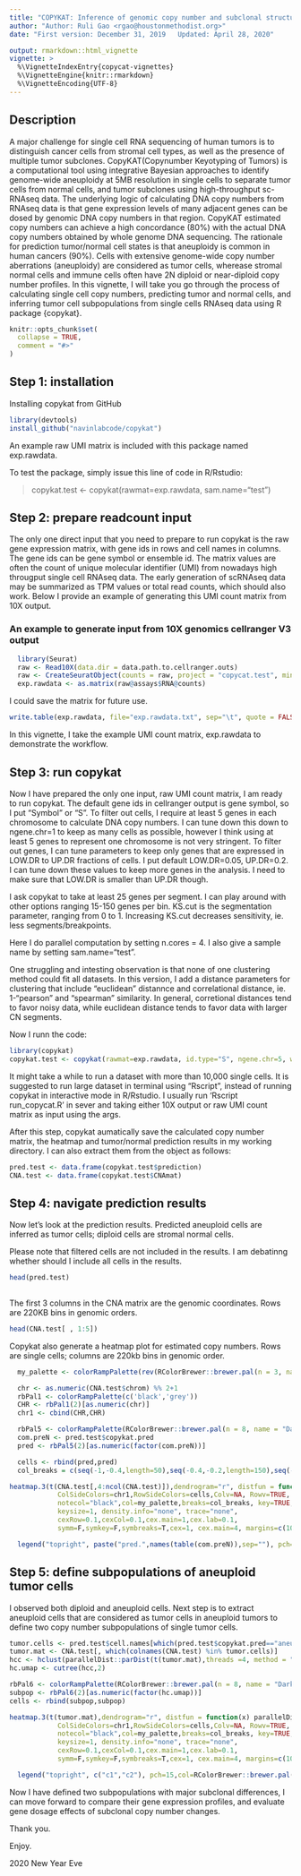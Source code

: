 ```yaml
---
title: "COPYKAT: Inference of genomic copy number and subclonal structure of human tumors from high-throughput single cell RNAseq data"
author: "Author: Ruli Gao <rgao@houstonmethodist.org>"
date: "First version: December 31, 2019   Updated: April 28, 2020"

output: rmarkdown::html_vignette
vignette: >
  %\VignetteIndexEntry{copycat-vignettes}
  %\VignetteEngine{knitr::rmarkdown}
  %\VignetteEncoding{UTF-8}
---
```

## Description
A major challenge for single cell RNA sequencing of human tumors is to distinguish cancer cells from stromal cell types, as well as the presence of multiple tumor subclones. CopyKAT(Copynumber Keyotyping of Tumors) is a computational tool using integrative Bayesian approaches to identify genome-wide aneuploidy at 5MB resolution in single cells to separate tumor cells from normal cells, and tumor subclones using high-throughput sc-RNAseq data. The underlying logic of calculating DNA copy numbers from RNAseq data is that gene expression levels of many adjacent genes can be dosed by genomic DNA copy numbers in that region. CopyKAT estimated copy numbers can achieve a high concordance (80%) with the actual DNA copy numbers obtained by whole genome DNA sequencing. The rationale for prediction tumor/normal cell states is that aneuploidy is common in human cancers (90%). Cells with extensive genome-wide copy number aberrations (aneuploidy) are considered as tumor cells, wherease stromal normal cells and immune cells often have 2N diploid or near-diploid copy number profiles.  In this vignette, I will take you go through the process of calculating single cell copy numbers, predicting tumor and normal cells, and inferring tumor cell subpopulations from single cells RNAseq data using R package {copykat}. 

```r
knitr::opts_chunk$set(
  collapse = TRUE,
  comment = "#>"
)
```

## Step 1: installation
Installing copykat from GitHub
```r
library(devtools)
install_github("navinlabcode/copykat")
```
An example raw UMI matrix is included with this package named exp.rawdata.

To test the package, simply issue this line of code in R/Rstudio:

> copykat.test <- copykat(rawmat=exp.rawdata, sam.name="test")


## Step 2: prepare readcount input
The only one direct input that you need to prepare to run copykat is the raw gene expression matrix, with gene ids in rows and cell names in columns. The gene ids can be gene symbol or ensemble id.  The matrix values are often the count of unique molecular identifier (UMI) from nowadays high througput single cell RNAseq data. The early generation of scRNAseq data may be summarized as TPM values or total read counts, which should also work. Below I provide an example of generating this UMI count matrix from 10X output.

### An example to generate input from 10X genomics cellranger V3 output
```r
  library(Seurat)
  raw <- Read10X(data.dir = data.path.to.cellranger.outs)
  raw <- CreateSeuratObject(counts = raw, project = "copycat.test", min.cells = 0, min.features = 0)
  exp.rawdata <- as.matrix(raw@assays$RNA@counts)
```

I could save the matrix for future use.
```r
write.table(exp.rawdata, file="exp.rawdata.txt", sep="\t", quote = FALSE, row.names = TRUE)
```


In this vignette, I take the example UMI count matrix, exp.rawdata to demonstrate the workflow.

## Step 3: run copykat
Now I have prepared the only one input, raw UMI count matrix, I am ready to run copykat. The default gene ids in cellranger output is gene symbol, so I put "Symbol" or "S". To filter out cells, I require at least 5 genes in each chromosome to calculate DNA copy numbers. I can tune down this down to ngene.chr=1 to keep as many cells as possible, however I think using at least 5 genes to represent one chromosome is not very stringent. To filter out genes, I can tune parameters to keep only genes that are expressed in LOW.DR to UP.DR fractions of cells. I put default LOW.DR=0.05, UP.DR=0.2. I can tune down these values to keep more genes in the analysis. I need to make sure that LOW.DR is smaller than UP.DR though.  

I ask copykat to take at least 25 genes per segment. I can play around with other options ranging 15-150 genes per bin. KS.cut is the segmentation parameter, ranging from 0 to 1. Increasing KS.cut decreases sensitivity, ie. less segments/breakpoints. 

Here I do parallel computation by setting n.cores = 4. I also give a sample name by setting sam.name="test". 

One struggling and intesting observation is that none of one clustering method could fit all datasets. In this version, I add a distance parameters for clustering that include "euclidean" distannce and correlational distance, ie. 1-"pearson" and "spearman" similarity.  In general, corretional distances tend to favor noisy data, while euclidean distance tends to favor data with larger CN segments. 

Now I runn the code:

```r
library(copykat)
copykat.test <- copykat(rawmat=exp.rawdata, id.type="S", ngene.chr=5, win.size=25, KS.cut=0.2, sam.name="test", distance="euclidean", n.cores=4)
```

It might take a while to run a dataset with more than 10,000 single cells. It is suggested to run large dataset in terminal using "Rscript", instead of running copykat in interactive mode in R/Rstudio. I usually run 'Rscript run_copycat.R' in sever and taking either 10X output or raw UMI count matrix as input using the args.

After this step, copykat aumatically save the calculated copy number matrix, the heatmap and tumor/normal prediction results in my working directory.  I can also extract them from the object as follows:

```r
pred.test <- data.frame(copykat.test$prediction)
CNA.test <- data.frame(copykat.test$CNAmat)
```

## Step 4: navigate prediction results
Now let's look at the prediction results. Predicted aneuploid cells are inferred as tumor cells; diploid cells are stromal normal cells.

Please note that filtered cells are not included in the results. I am debatinng whether should I include all cells in the results.

```r
head(pred.test)
     
```
The first 3 columns in the CNA matrix are the genomic coordinates. Rows are 220KB bins in genomic orders.

```r
head(CNA.test[ , 1:5])
```
Copykat also generate a heatmap plot for estimated copy numbers. Rows are single cells; columns are 220kb bins in genomic order.

```r
  my_palette <- colorRampPalette(rev(RColorBrewer::brewer.pal(n = 3, name = "RdBu")))(n = 999)

  chr <- as.numeric(CNA.test$chrom) %% 2+1
  rbPal1 <- colorRampPalette(c('black','grey'))
  CHR <- rbPal1(2)[as.numeric(chr)]
  chr1 <- cbind(CHR,CHR)

  rbPal5 <- colorRampPalette(RColorBrewer::brewer.pal(n = 8, name = "Dark2")[2:1])
  com.preN <- pred.test$copykat.pred
  pred <- rbPal5(2)[as.numeric(factor(com.preN))]

  cells <- rbind(pred,pred)
  col_breaks = c(seq(-1,-0.4,length=50),seq(-0.4,-0.2,length=150),seq(-0.2,0.2,length=600),seq(0.2,0.4,length=150),seq(0.4, 1,length=50))

heatmap.3(t(CNA.test[,4:ncol(CNA.test)]),dendrogram="r", distfun = function(x) parallelDist::parDist(x,threads =4, method = "euclidean"), hclustfun = function(x) hclust(x, method="ward.D2"),
            ColSideColors=chr1,RowSideColors=cells,Colv=NA, Rowv=TRUE,
            notecol="black",col=my_palette,breaks=col_breaks, key=TRUE,
            keysize=1, density.info="none", trace="none",
            cexRow=0.1,cexCol=0.1,cex.main=1,cex.lab=0.1,
            symm=F,symkey=F,symbreaks=T,cex=1, cex.main=4, margins=c(10,10))

  legend("topright", paste("pred.",names(table(com.preN)),sep=""), pch=15,col=RColorBrewer::brewer.pal(n = 8, name = "Dark2")[2:1], cex=0.6, bty="n")

```

## Step 5: define subpopulations of aneuploid tumor cells
I observed both diploid and aneuploid cells. Next step is to extract aneuploid cells that are considered as tumor cells in aneuploid tumors to define two copy number subpopulations of single tumor cells. 

```r
tumor.cells <- pred.test$cell.names[which(pred.test$copykat.pred=="aneuploid")]
tumor.mat <- CNA.test[, which(colnames(CNA.test) %in% tumor.cells)]
hcc <- hclust(parallelDist::parDist(t(tumor.mat),threads =4, method = "euclidean"), method = "ward.D2")
hc.umap <- cutree(hcc,2)

rbPal6 <- colorRampPalette(RColorBrewer::brewer.pal(n = 8, name = "Dark2")[3:4])
subpop <- rbPal6(2)[as.numeric(factor(hc.umap))]
cells <- rbind(subpop,subpop)

heatmap.3(t(tumor.mat),dendrogram="r", distfun = function(x) parallelDist::parDist(x,threads =4, method = "euclidean"), hclustfun = function(x) hclust(x, method="ward.D2"),
            ColSideColors=chr1,RowSideColors=cells,Colv=NA, Rowv=TRUE,
            notecol="black",col=my_palette,breaks=col_breaks, key=TRUE,
            keysize=1, density.info="none", trace="none",
            cexRow=0.1,cexCol=0.1,cex.main=1,cex.lab=0.1,
            symm=F,symkey=F,symbreaks=T,cex=1, cex.main=4, margins=c(10,10))

  legend("topright", c("c1","c2"), pch=15,col=RColorBrewer::brewer.pal(n = 8, name = "Dark2")[3:4], cex=0.9, bty='n')

```
Now I have defined two subpopulations with major subclonal differences, I can move forward to compare their gene expression profiles, and evaluate gene dosage effects of subclonal copy number changes.

Thank you.

Enjoy.

2020 New Year Eve
